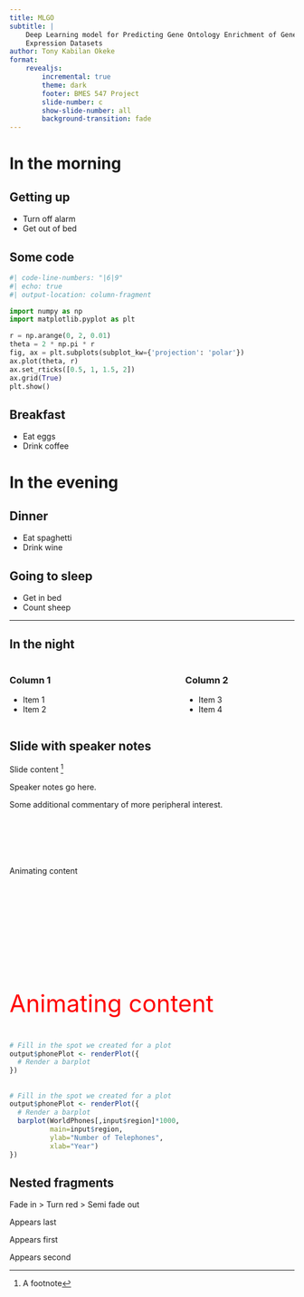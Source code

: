 ```yaml
---
title: MLGO
subtitle: |
    Deep Learning model for Predicting Gene Ontology Enrichment of Gene
    Expression Datasets
author: Tony Kabilan Okeke
format:
    revealjs:
        incremental: true
        theme: dark
        footer: BMES 547 Project
        slide-number: c
        show-slide-number: all
        background-transition: fade
---
```


# In the morning

## Getting up

- Turn off alarm
- Get out of bed

## Some code

```python
#| code-line-numbers: "|6|9"
#| echo: true
#| output-location: column-fragment

import numpy as np
import matplotlib.pyplot as plt

r = np.arange(0, 2, 0.01)
theta = 2 * np.pi * r
fig, ax = plt.subplots(subplot_kw={'projection': 'polar'})
ax.plot(theta, r)
ax.set_rticks([0.5, 1, 1.5, 2])
ax.grid(True)
plt.show()
```

## Breakfast {background-color="aquamarine"}

- Eat eggs
- Drink coffee

# In the evening

## Dinner

::: {.nonincremental}
- Eat spaghetti
- Drink wine
:::

## Going to sleep

- Get in bed
- Count sheep

---

## In the night

:::: {.columns}

::: {.column width=60%}

### Column 1

- Item 1
- Item 2

:::

::: {.column width=40%}

### Column 2

- Item 3
- Item 4

:::

::::


## Slide with speaker notes

Slide content ^[A footnote]

::: {.notes}
Speaker notes go here.
:::

::: aside
Some additional commentary of more peripheral interest.
:::

## {auto-animate=true}

::: {style="margin-top: 100px;"}
Animating content
:::

## {auto-animate=true}

::: {style="margin-top: 200px; font-size: 3em; color: red;"}
Animating content
:::

## {auto-animate="true"}

```r
# Fill in the spot we created for a plot
output$phonePlot <- renderPlot({
  # Render a barplot
})
```

## {auto-animate=true}

```r
# Fill in the spot we created for a plot
output$phonePlot <- renderPlot({
  # Render a barplot
  barplot(WorldPhones[,input$region]*1000,
          main=input$region,
          ylab="Number of Telephones",
          xlab="Year")
})
```

## Nested fragments

::: {.fragment .fade-in}
::: {.fragment .highlight-red}
::: {.fragment .semi-fade-out}
Fade in > Turn red > Semi fade out
:::
:::
:::

::: {.fragment fragment-index=3}
Appears last
:::

::: {.fragment fragment-index=1}
Appears first
:::

::: {.fragment fragment-index=2}
Appears second
:::
